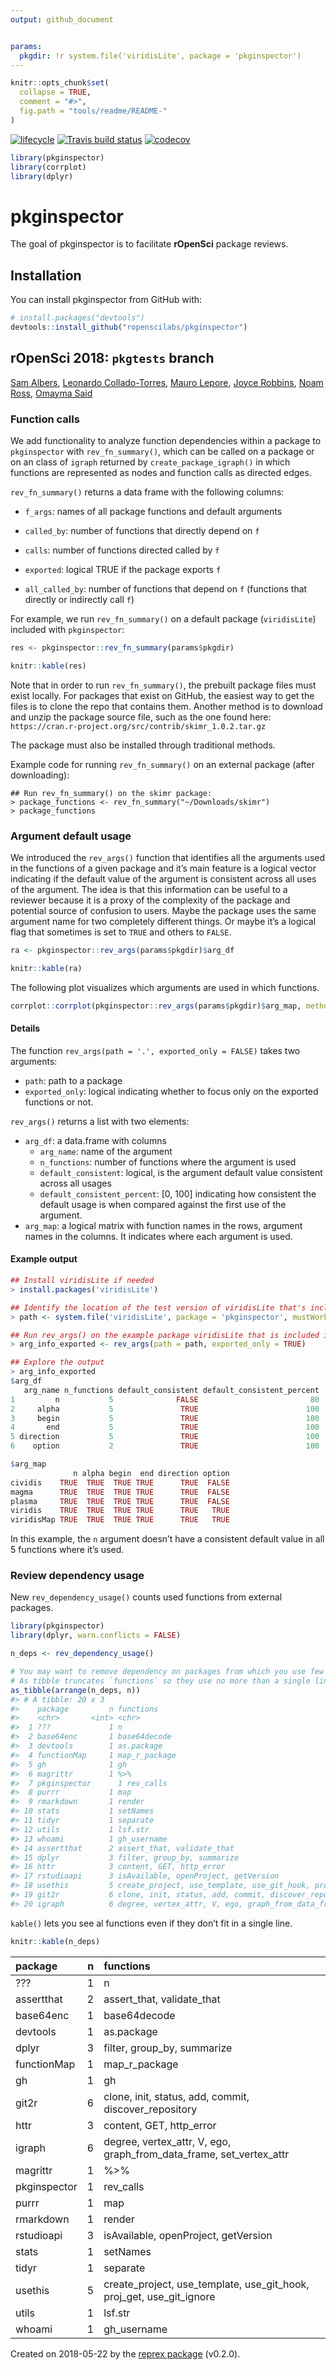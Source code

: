 ```yaml
---
output: github_document


params:
  pkgdir: !r system.file('viridisLite', package = 'pkginspector')
---
```

<!-- README.md is generated from README.Rmd. Please edit that file -->
```r
knitr::opts_chunk$set(
  collapse = TRUE,
  comment = "#>",
  fig.path = "tools/readme/README-"
)
```

  [![lifecycle](https://img.shields.io/badge/lifecycle-experimental-orange.svg)](https://www.tidyverse.org/lifecycle/#experimental)
[![Travis build status](https://travis-ci.org/ropenscilabs/pkginspector.svg?branch=master)](https://travis-ci.org/ropenscilabs/pkginspector)
[![codecov](https://codecov.io/gh/ropenscilabs/pkginspector/branch/master/graph/badge.svg)](https://codecov.io/gh/ropenscilabs/pkginspector)

```r
library(pkginspector)
library(corrplot)
library(dplyr)
```





# pkginspector

The goal of pkginspector is to facilitate **rOpenSci** package reviews.

## Installation

You can install pkginspector from GitHub with:


```r
# install.packages("devtools")
devtools::install_github("ropenscilabs/pkginspector")
```


## rOpenSci 2018: `pkgtests` branch

[Sam Albers](https://twitter.com/big_bad_sam), [Leonardo Collado-Torres](https://twitter.com/fellgernon), [Mauro Lepore](https://twitter.com/mauro_lepore), [Joyce Robbins](https://twitter.com/jtrnyc), [Noam Ross](https://twitter.com/noamross), [Omayma Said](https://github.com/OmaymaS)

### Function calls

We add functionality to analyze function dependencies within a package to `pkginspector` with `rev_fn_summary()`, which can be called on a package or on an class of `igraph` returned by `create_package_igraph()` in which functions are represented as nodes and function calls as directed edges.

`rev_fn_summary()` returns a data frame with the following columns:

  - `f_args`: names of all package functions and default arguments

  - `called_by`: number of functions that directly depend on `f`
  
  - `calls`: number of functions directed called by `f`
  
  - `exported`: logical TRUE if the package exports `f`
  
  - `all_called_by`: number of functions that depend on `f` (functions that directly or indirectly call `f`)
  
  
  For example, we run `rev_fn_summary()` on a default package (`viridisLite`) included with `pkginspector`:

```r
res <- pkginspector::rev_fn_summary(params$pkgdir)
```

```r
knitr::kable(res)
```

Note that in order to run `rev_fn_summary()`, the prebuilt package files must exist locally.  For packages that exist on GitHub, the easiest way to get the files is to clone the repo that contains them.  Another method is to download and unzip the package source file, such as the one found here: `https://cran.r-project.org/src/contrib/skimr_1.0.2.tar.gz`

The package must also be installed through traditional methods.

Example code for running `rev_fn_summary()` on an external package (after downloading):

```
## Run rev_fn_summary() on the skimr package:
> package_functions <- rev_fn_summary("~/Downloads/skimr")
> package_functions
```

### Argument default usage

We introduced the `rev_args()` function that identifies all the arguments used in the functions of a given package and it's main feature is a logical vector indicating if the default value of the argument is consistent across all uses of the argument. The idea is that this information can be useful to a reviewer because it is a proxy of the complexity of the package and potential source of confusion to users. Maybe the package uses the same argument name for two completely different things. Or maybe it's a logical flag that sometimes is set to `TRUE` and others to `FALSE`.

```r
ra <- pkginspector::rev_args(params$pkgdir)$arg_df
```

```r
knitr::kable(ra)
```

The following plot visualizes which arguments are used in which functions.

```r
corrplot::corrplot(pkginspector::rev_args(params$pkgdir)$arg_map, method = 'square', cl.pos = "n")
```

#### Details

The function `rev_args(path = '.', exported_only = FALSE)` takes two arguments:

* `path`: path to a package
* `exported_only`: logical indicating whether to focus only on the exported functions or not.

`rev_args()` returns a list with two elements:

* `arg_df`: a data.frame with columns
    - `arg_name`: name of the argument
    - `n_functions`: number of functions where the argument is used
    - `default_consistent`: logical, is the argument default value consistent across all usages
    - `default_consistent_percent`: [0, 100] indicating how consistent the default usage is when compared against the first use of the argument.
* `arg_map`: a logical matrix with function names in the rows, argument names in the columns. It indicates where each argument is used.

#### Example output

```R
## Install viridisLite if needed
> install.packages('viridisLite')

## Identify the location of the test version of viridisLite that's included
> path <- system.file('viridisLite', package = 'pkginspector', mustWork = TRUE)

## Run rev_args() on the example package viridisLite that is included in pkginspector
> arg_info_exported <- rev_args(path = path, exported_only = TRUE)

## Explore the output
> arg_info_exported
$arg_df
   arg_name n_functions default_consistent default_consistent_percent
1         n           5              FALSE                         80
2     alpha           5               TRUE                        100
3     begin           5               TRUE                        100
4       end           5               TRUE                        100
5 direction           5               TRUE                        100
6    option           2               TRUE                        100

$arg_map
              n alpha begin  end direction option
cividis    TRUE  TRUE  TRUE TRUE      TRUE  FALSE
magma      TRUE  TRUE  TRUE TRUE      TRUE  FALSE
plasma     TRUE  TRUE  TRUE TRUE      TRUE  FALSE
viridis    TRUE  TRUE  TRUE TRUE      TRUE   TRUE
viridisMap TRUE  TRUE  TRUE TRUE      TRUE   TRUE
```

In this example, the `n` argument doesn't have a consistent default value in all 5 functions where it's used.


### Review dependency usage

New `rev_dependency_usage()` counts used functions from external packages.

``` r
library(pkginspector)
library(dplyr, warn.conflicts = FALSE)
```

```r
n_deps <- rev_dependency_usage()

# You may want to remove dependency on packages from which you use few functions
# As tibble truncates `functions` so they use no more than a single line
as_tibble(arrange(n_deps, n))
#> # A tibble: 20 x 3
#>    package         n functions                                            
#>    <chr>       <int> <chr>                                                
#>  1 ???             1 n                                                    
#>  2 base64enc       1 base64decode                                         
#>  3 devtools        1 as.package                                           
#>  4 functionMap     1 map_r_package                                        
#>  5 gh              1 gh                                                   
#>  6 magrittr        1 %>%                                                  
#>  7 pkginspector      1 rev_calls                                            
#>  8 purrr           1 map                                                  
#>  9 rmarkdown       1 render                                               
#> 10 stats           1 setNames                                             
#> 11 tidyr           1 separate                                             
#> 12 utils           1 lsf.str                                              
#> 13 whoami          1 gh_username                                          
#> 14 assertthat      2 assert_that, validate_that                           
#> 15 dplyr           3 filter, group_by, summarize                          
#> 16 httr            3 content, GET, http_error                             
#> 17 rstudioapi      3 isAvailable, openProject, getVersion                 
#> 18 usethis         5 create_project, use_template, use_git_hook, proj_get~
#> 19 git2r           6 clone, init, status, add, commit, discover_repository
#> 20 igraph          6 degree, vertex_attr, V, ego, graph_from_data_frame, ~
```

`kable()` lets you see al functions even if they don't fit in a single line.

```r
knitr::kable(n_deps)
```

<table>
<thead>
<tr class="header">
<th style="text-align: left;">package</th>
<th style="text-align: right;">n</th>
<th style="text-align: left;">functions</th>
</tr>
</thead>
<tbody>
<tr class="odd">
<td style="text-align: left;">???</td>
<td style="text-align: right;">1</td>
<td style="text-align: left;">n</td>
</tr>
<tr class="even">
<td style="text-align: left;">assertthat</td>
<td style="text-align: right;">2</td>
<td style="text-align: left;">assert_that, validate_that</td>
</tr>
<tr class="odd">
<td style="text-align: left;">base64enc</td>
<td style="text-align: right;">1</td>
<td style="text-align: left;">base64decode</td>
</tr>
<tr class="even">
<td style="text-align: left;">devtools</td>
<td style="text-align: right;">1</td>
<td style="text-align: left;">as.package</td>
</tr>
<tr class="odd">
<td style="text-align: left;">dplyr</td>
<td style="text-align: right;">3</td>
<td style="text-align: left;">filter, group_by, summarize</td>
</tr>
<tr class="even">
<td style="text-align: left;">functionMap</td>
<td style="text-align: right;">1</td>
<td style="text-align: left;">map_r_package</td>
</tr>
<tr class="odd">
<td style="text-align: left;">gh</td>
<td style="text-align: right;">1</td>
<td style="text-align: left;">gh</td>
</tr>
<tr class="even">
<td style="text-align: left;">git2r</td>
<td style="text-align: right;">6</td>
<td style="text-align: left;">clone, init, status, add, commit, discover_repository</td>
</tr>
<tr class="odd">
<td style="text-align: left;">httr</td>
<td style="text-align: right;">3</td>
<td style="text-align: left;">content, GET, http_error</td>
</tr>
<tr class="even">
<td style="text-align: left;">igraph</td>
<td style="text-align: right;">6</td>
<td style="text-align: left;">degree, vertex_attr, V, ego, graph_from_data_frame, set_vertex_attr</td>
</tr>
<tr class="odd">
<td style="text-align: left;">magrittr</td>
<td style="text-align: right;">1</td>
<td style="text-align: left;">%&gt;%</td>
</tr>
<tr class="even">
<td style="text-align: left;">pkginspector</td>
<td style="text-align: right;">1</td>
<td style="text-align: left;">rev_calls</td>
</tr>
<tr class="odd">
<td style="text-align: left;">purrr</td>
<td style="text-align: right;">1</td>
<td style="text-align: left;">map</td>
</tr>
<tr class="even">
<td style="text-align: left;">rmarkdown</td>
<td style="text-align: right;">1</td>
<td style="text-align: left;">render</td>
</tr>
<tr class="odd">
<td style="text-align: left;">rstudioapi</td>
<td style="text-align: right;">3</td>
<td style="text-align: left;">isAvailable, openProject, getVersion</td>
</tr>
<tr class="even">
<td style="text-align: left;">stats</td>
<td style="text-align: right;">1</td>
<td style="text-align: left;">setNames</td>
</tr>
<tr class="odd">
<td style="text-align: left;">tidyr</td>
<td style="text-align: right;">1</td>
<td style="text-align: left;">separate</td>
</tr>
<tr class="even">
<td style="text-align: left;">usethis</td>
<td style="text-align: right;">5</td>
<td style="text-align: left;">create_project, use_template, use_git_hook, proj_get, use_git_ignore</td>
</tr>
<tr class="odd">
<td style="text-align: left;">utils</td>
<td style="text-align: right;">1</td>
<td style="text-align: left;">lsf.str</td>
</tr>
<tr class="even">
<td style="text-align: left;">whoami</td>
<td style="text-align: right;">1</td>
<td style="text-align: left;">gh_username</td>
</tr>
</tbody>
</table>

Created on 2018-05-22 by the [reprex package](http://reprex.tidyverse.org) (v0.2.0).
